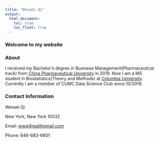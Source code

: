 ```yaml
---
title: "Weiwei Qi"
output: 
  html_document:
    toc: true
    toc_float: true
---
```


### Welcome to my website

### About

I received my Bachelor's degree in Businese Management(Pharmaceutical track) from [China Pharmaceutical University](https://en.cpu.edu.cn/) in 2019. Now I am a MS student in Biostatistics(Theory and Methods) at [Columbia University](https://www.mailman.columbia.edu/become-student/departments/biostatistics). Currently I am a member of CUMC Data Science Club since 10/2019. 

### Contact Information

Weiwei Qi

New York, New York 10032  

Email: [wwqi4real@gmail.com](mailto:wwqi4real@gmail.com)

Phone: 646-683-6801


